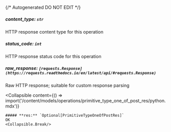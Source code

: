 {/* Autogenerated DO NOT EDIT  */}

##### **content_type:** `str`
HTTP response content type for this operation

##### **status_code:** `int`
HTTP response status code for this operation

##### **raw_response:** `[requests.Response](https://requests.readthedocs.io/en/latest/api/#requests.Response)`
Raw HTTP response; suitable for custom response parsing

<Collapsible
    content={() => import('/content/models/operations/primitive_type_one_of_post_res/python.mdx')}
>
    ##### **res:** `Optional[PrimitiveTypeOneOfPostRes]`
    OK
    <Collapsible.Break/>
</Collapsible>

